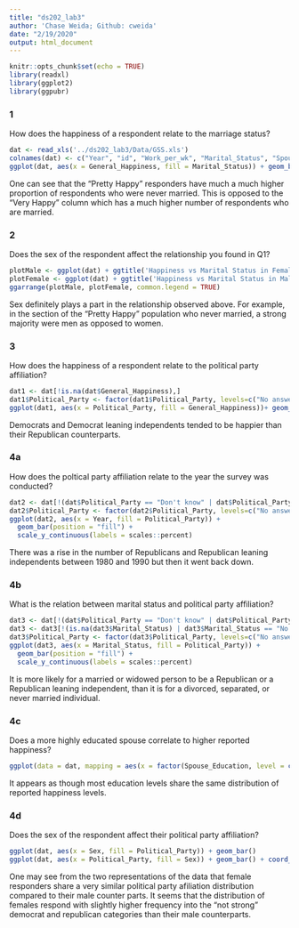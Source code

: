 ```yaml
---
title: "ds202_lab3"
author: 'Chase Weida; Github: cweida'
date: "2/19/2020"
output: html_document
---
```


```r
knitr::opts_chunk$set(echo = TRUE)
library(readxl)
library(ggplot2)
library(ggpubr)
```

### 1
How does the happiness of a respondent relate to the marriage status?

```r
dat <- read_xls('../ds202_lab3/Data/GSS.xls')
colnames(dat) <- c("Year", "id", "Work_per_wk", "Marital_Status", "Spouse_Education", "Sex", "Political_Party", "General_Happiness", "Ballot_used")
ggplot(dat, aes(x = General_Happiness, fill = Marital_Status)) + geom_bar()
```

One can see that the "Pretty Happy" responders have much a much higher proportion of respondents who were never married. This is opposed to the "Very Happy" column which has a much higher number of respondents who are married.



### 2
Does the sex of the respondent affect the relationship you found in Q1?

```r
plotMale <- ggplot(dat) + ggtitle('Happiness vs Marital Status in Females') + geom_bar(data = dat[dat$Sex == 'Female', ], aes(x = General_Happiness, fill = Marital_Status)) + theme(legend.position = "none")  
plotFemale <- ggplot(dat) + ggtitle('Happiness vs Marital Status in Males') + geom_bar(data = dat[dat$Sex == 'Male', ], aes(x = General_Happiness, fill = Marital_Status))
ggarrange(plotMale, plotFemale, common.legend = TRUE)

```

Sex definitely plays a part in the relationship observed above. For example, in the section of the "Pretty Happy" population who never married, a strong majority were men as opposed to women.

### 3
How does the happiness of a respondent relate to the political party affiliation?

```r
dat1 <- dat[!is.na(dat$General_Happiness),]
dat1$Political_Party <- factor(dat1$Political_Party, levels=c("No answer", "Don't know", "Other party", "Strong democrat", "Not str democrat", "Ind,near dem", "Independent", "Ind,near rep", "Not str republican", "Strong republican"))
ggplot(dat1, aes(x = Political_Party, fill = General_Happiness))+ geom_bar() + coord_flip()
```

Democrats and Democrat leaning independents tended to be happier than their Republican counterparts.

### 4a
How does the poltical party affiliation relate to the year the survey was conducted?

```r
dat2 <- dat[!(dat$Political_Party == "Don't know" | dat$Political_Party == "No answer"),]
dat2$Political_Party <- factor(dat2$Political_Party, levels=c("No answer", "Don't know", "Other party", "Strong democrat", "Not str democrat", "Ind,near dem", "Independent", "Ind,near rep", "Not str republican", "Strong republican"))
ggplot(dat2, aes(x = Year, fill = Political_Party)) +
  geom_bar(position = "fill") +
  scale_y_continuous(labels = scales::percent)
```

There was a rise in the number of Republicans and Republican leaning independents between 1980 and 1990 but then it went back down.

### 4b
What is the relation between marital status and political party affiliation?

```r
dat3 <- dat[!(dat$Political_Party == "Don't know" | dat$Political_Party == "No answer" | is.na(dat$Political_Party)),]
dat3 <- dat3[!(is.na(dat3$Marital_Status) | dat3$Marital_Status == "No answer"),]
dat3$Political_Party <- factor(dat3$Political_Party, levels=c("No answer", "Don't know", "Other party", "Strong democrat", "Not str democrat", "Ind,near dem", "Independent", "Ind,near rep", "Not str republican", "Strong republican"))
ggplot(dat3, aes(x = Marital_Status, fill = Political_Party)) +
  geom_bar(position = "fill") +
  scale_y_continuous(labels = scales::percent)
```

It is more likely for a married or widowed person to be a Republican or a Republican leaning independent, than it is for a divorced, separated, or never married individual.

### 4c
Does a more highly educated spouse correlate to higher reported happiness?

```r
ggplot(data = dat, mapping = aes(x = factor(Spouse_Education, level = c(0:20)), fill = General_Happiness)) + geom_bar() + coord_flip()
```

It appears as though most education levels share the same distribution of reported happiness levels. 

### 4d
Does the sex of the respondent affect their political party affiliation?

```r
ggplot(dat, aes(x = Sex, fill = Political_Party)) + geom_bar()
ggplot(dat, aes(x = Political_Party, fill = Sex)) + geom_bar() + coord_flip()
```

One may see from the two representations of the data that female responders share a very similar political party afiliation distribution compared to their male counter parts. It seems that the distribution of females respond with slightly higher frequency into the "not strong" democrat and republican categories than their male counterparts. 
